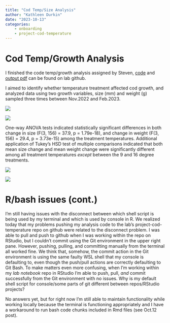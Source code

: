 ```yaml
---
title: "Cod Temp/Size Analysis"
author: "Kathleen Durkin"
date: "2023-10-13"
categories:
    - onboarding
    - project-cod-temperature
---
```


# Cod Temp/Growth Analysis

I finished the code temp/growth analysis assigned by Steven, [code](https://github.com/RobertsLab/project-cod-temperature/blob/main/code/01_temp-size-analysis/01_temp-size-analysis.Rmd) and [output pdf](https://github.com/RobertsLab/project-cod-temperature/blob/main/code/01_temp-size-analysis/01_temp-size-analysis.pdf) can be found on lab github.

I aimed to identify whether temperature treatment affected cod growth, and analyzed data using two growth variables, size (mm) and weight (g) sampled three times between Nov.2022 and Feb.2023.

![](https://raw.githubusercontent.com/RobertsLab/project-cod-temperature/main/output/01_temp-size-analysis/01_sizeVtreatment-all-dates.png)

![](https://raw.githubusercontent.com/RobertsLab/project-cod-temperature/main/output/01_temp-size-analysis/02_weightVtreatment-all-dates.png)

One-way ANOVA tests indicated statistically significant differences in both change in size (F(3, 156) = 37.9, p = 1.79e-18), and change in weight (F(3, 156) = 29.4, p = 3.73e-15) among the treatment temperatures. Additional application of Tukey's HSD test of multiple comparisons indicated that both mean size change and mean weight change were significantly different among all treatment temperatures *except* between the 9 and 16 degree treatments.

![](https://raw.githubusercontent.com/RobertsLab/project-cod-temperature/main/output/01_temp-size-analysis/03_size-change-TukeyHSD-plot.png)

![](https://raw.githubusercontent.com/RobertsLab/project-cod-temperature/main/output/01_temp-size-analysis/04_weight-change-TukeyHSD-plot.png)

# R/bash issues (cont.)

I'm still having issues with the disconnect between which shell script is being used by my terminal and which is used by console in R. We realized today that my problems pushing my analysis code to the lab's project-cod-temperature repo on github were related to the disconnect problem. I was able to pull and push to github when I was working within the repo on RStudio, but I couldn't commit using the Git environment in the upper right pane. However, pushing, pulling, and committing manually from the terminal all worked fine. We think that, somehow, the commit action in the Git environment is using the same faulty WSL shell that my console is defaulting to, even though the push/pull actions are correctly defaulting to Git Bash. To make matters even more confusing, when I'm working within my *lab notebook* repo in RStudio I'm able to push, pull, *and* commit successfully from the Git environment with no issues. Why is my default shell script for console/some parts of git different between repos/RStudio projects?

No answers yet, but for right now I'm still able to maintain functionality while working locally because the terminal is functioning appropriately and I have a workaround to run bash code chunks included in Rmd files (see Oct.12 post).
